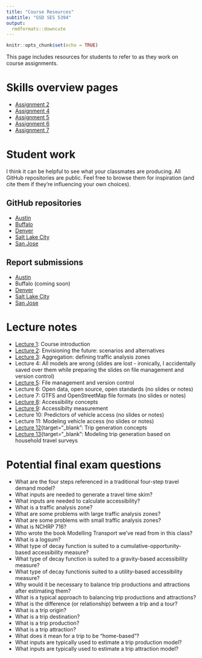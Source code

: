 ```yaml
---
title: "Course Resources"
subtitle: "GSD SES 5394"
output: 
  rmdformats::downcute
---
```


```r
knitr::opts_chunk$set(echo = TRUE)
```

This page includes resources for students to refer to as they work on course assignments.

# Skills overview pages

* [Assignment 2](https://gsd-ses-5394-s2022.github.io/Richmond/a2_skills.html){target="_blank"}
* [Assignment 4](https://gsd-ses-5394-s2022.github.io/Richmond/a4_skills.html){target="_blank"}
* [Assignment 5](https://gsd-ses-5394-s2022.github.io/Richmond/a5_skills.html){target="_blank"}
* [Assignment 6](https://gsd-ses-5394-s2022.github.io/Richmond/a6_skills.html){target="_blank"}
* [Assignment 7](https://gsd-ses-5394-s2022.github.io/Richmond/a6_skills.html){target="_blank"}

# Student work

I think it can be helpful to see what your classmates are producing. All GitHub repositories are public. Feel free to browse them for inspiration (and cite them if they're influencing your own choices).

## GitHub repositories

* [Austin](https://github.com/GSD-SES-5394-S2022/Austin){target="_blank"}
* [Buffalo](https://github.com/GSD-SES-5394-S2022/Buffalo){target="_blank"}
* [Denver](https://github.com/GSD-SES-5394-S2022/Denver){target="_blank"}
* [Salt Lake City](https://github.com/GSD-SES-5394-S2022/Salt-Lake){target="_blank"}
* [San Jose](https://github.com/GSD-SES-5394-S2022/San-Jose){target="_blank"}

## Report submissions

* [Austin](https://gsd-ses-5394-s2022.github.io/resources/student-reports/Austin.pdf){target="_blank"}
* Buffalo (coming soon)
* [Denver](https://gsd-ses-5394-s2022.github.io/resources/student-reports/Denver.pdf){target="_blank"}
* [Salt Lake City](https://gsd-ses-5394-s2022.github.io/resources/student-reports/Salt-Lake.pdf){target="_blank"}
* [San Jose](https://gsd-ses-5394-s2022.github.io/resources/student-reports/San-Jose.pdf){target="_blank"}

# Lecture notes

* [Lecture 1](https://gsd-ses-5394-s2022.github.io/resources/lecture-notes/Lecture1.pdf){target="_blank"}: Course introduction
* [Lecture 2](https://gsd-ses-5394-s2022.github.io/resources/lecture-notes/Lecture2.pdf){target="_blank"}: Envisioning the future: scenarios and alternatives
* [Lecture 3](https://gsd-ses-5394-s2022.github.io/resources/lecture-notes/Lecture3.pdf){target="_blank"}: Aggregation: defining traffic analysis zones
* Lecture 4: All models are wrong (slides are lost - ironically, I accidentally saved over them while preparing the slides on file management and version control)
* [Lecture 5](https://gsd-ses-5394-s2022.github.io/resources/lecture-notes/Lecture5.pdf){target="_blank"}: File management and version control
* Lecture 6: Open data, open source, open standards (no slides or notes)
* Lecture 7: GTFS and OpenStreetMap file formats (no slides or notes)
* [Lecture 8](https://gsd-ses-5394.github.io/accessibilty/){target="_blank"}: Accessibility concepts
* [Lecture 9](https://urban-stack.shinyapps.io/access-decay/){target="_blank"}: Accessibilty measurement
* Lecture 10: Predictors of vehicle access (no slides or notes)
* Lecture 11: Modeling vehicle access (no slides or notes)
* [Lecture 12](https://gsd-ses-5394-s2022.github.io/resources/lecture-notes/Lecture12.pdf){target="_blank": Trip generation concepts 
* [Lecture 13](https://gsd-ses-5394-s2022.github.io/resources/lecture-notes/Lecture13.pdf){target="_blank": Modeling trip generation based on household travel surveys

# Potential final exam questions

* What are the four steps referenced in a traditional four-step travel demand model?
* What inputs are needed to generate a travel time skim?
* What inputs are needed to calculate accessibility?
* What is a traffic analysis zone?
* What are some problems with large traffic analysis zones?
* What are some problems with small traffic analysis zones?
* What is NCHRP 716?
* Who wrote the book Modelling Transport we've read from in this class?
* What is a logsum?
* What type of decay function is suited to a cumulative-opportunity-based accessibility measure?
* What type of decay function is suited to a gravity-based accessibility measure?
* What type of decay functionis suited to a utility-based accessibility measure?
* Why would it be necessary to balance trip productions and attractions after estimating them?
* What is a typical approach to balancing trip productions and attractions?
* What is the difference (or relationship) between a trip and a tour?
* What is a trip origin?
* What is a trip destination?
* What is a trip production?
* What is a trip attraction?
* What does it mean for a trip to be "home-based"?
* What inputs are typically used to estimate a trip production model?
* What inputs are typically used to estimate a trip attraction model?

